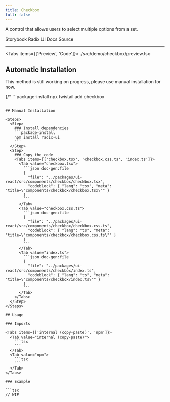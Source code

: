 ```yaml
---
title: Checkbox
full: false
---
```


A control that allows users to select multiple options from a set.

<Badges>
  <BadgeLink href="https://storybook.twistail.com/?path=/docs/base-components-checkbox--default" external>
    Storybook
  </BadgeLink>
  <BadgeLink href="https://www.radix-ui.com/primitives/docs/components/checkbox#api-reference" external>
    Radix UI Docs
  </BadgeLink>
  <BadgeLink href="https://github.com/riipandi/twistail/tree/main/packages/ui-react/src/components/checkbox" external>
    Source
  </BadgeLink>
</Badges>

---


<Tabs items={['Preview', 'Code']}>
  <Tab value="Preview" className="rounded-b-xl flex min-h-44 flex-wrap items-start justify-start gap-4 py-20 not-prose">
    <Demo />
  </Tab>
  <Tab value="Code">
    <include cwd lang="tsx">./src/demo/checkbox/preview.tsx</include>
  </Tab>
</Tabs>

## Automatic Installation

<Callout type='warn'>
  This method is still working on progress, please use manual installation for now.
</Callout>

{/* ```package-install
npx twistail add checkbox
``` */}

## Manual Installation

<Steps>
  <Step>
    ### Install dependencies
    ```package-install
    npm install radix-ui
    ```
  </Step>
  <Step>
    ### Copy the code
    <Tabs items={['checkbox.tsx', 'checkbox.css.ts', 'index.ts']}>
      <Tab value="checkbox.tsx">
        ```json doc-gen:file
        {
          "file": "../packages/ui-react/src/components/checkbox/checkbox.tsx",
          "codeblock": { "lang": "tsx", "meta": "title=\"components/checkbox/checkbox.tsx\"" }
        }
        ```
      </Tab>
      <Tab value="checkbox.css.ts">
        ```json doc-gen:file
        {
          "file": "../packages/ui-react/src/components/checkbox/checkbox.css.ts",
          "codeblock": { "lang": "ts", "meta": "title=\"components/checkbox/checkbox.css.ts\"" }
        }
        ```
      </Tab>
      <Tab value="index.ts">
        ```json doc-gen:file
        {
          "file": "../packages/ui-react/src/components/checkbox/index.ts",
          "codeblock": { "lang": "ts", "meta": "title=\"components/checkbox/index.ts\"" }
        }
        ```
      </Tab>
    </Tabs>
  </Step>
</Steps>

## Usage

### Imports

<Tabs items={['internal (copy-paste)', 'npm']}>
  <Tab value="internal (copy-paste)">
    ```tsx
    ```
  </Tab>
  <Tab value="npm">
    ```tsx
    ```
  </Tab>
</Tabs>

### Example

```tsx
// WIP
```
